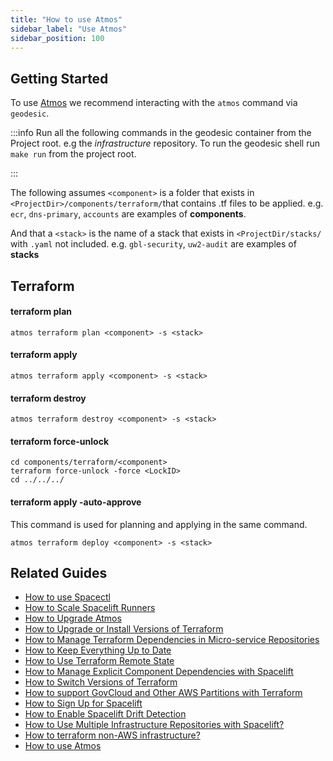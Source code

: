 ```yaml
---
title: "How to use Atmos"
sidebar_label: "Use Atmos"
sidebar_position: 100
---
```


## Getting Started

To use [Atmos](/fundamentals/atmos) we recommend interacting with the `atmos` command via `geodesic`.

:::info
Run all the following commands in the geodesic container from the Project root. e.g the _infrastructure_ repository. To run the geodesic shell run `make run` from the project root.

:::

The following assumes `<component>` is a folder that exists in `<ProjectDir>/components/terraform/`that contains .tf files to be applied.
e.g. `ecr`, `dns-primary`, `accounts` are examples of **components**.

And that a `<stack>` is the name of a stack that exists in `<ProjectDir/stacks/` with `.yaml` not included.
e.g. `gbl-security`, `uw2-audit` are examples of **stacks**

## Terraform

#### terraform plan

```
atmos terraform plan <component> -s <stack>
```

#### terraform apply

```
atmos terraform apply <component> -s <stack>
```

#### terraform destroy

```
atmos terraform destroy <component> -s <stack>
```

#### terraform force-unlock

```
cd components/terraform/<component>
terraform force-unlock -force <LockID>
cd ../../../
```

#### terraform apply -auto-approve
This command is used for planning and applying in the same command.

```
atmos terraform deploy <component> -s <stack>
```

## Related Guides

- [How to use Spacectl](/reference-architecture/how-to-guides/integrations/spacelift/how-to-use-spacectl)
- [How to Scale Spacelift Runners](/reference-architecture/how-to-guides/integrations/spacelift/how-to-scale-spacelift-runners)
- [How to Upgrade Atmos](/reference-architecture/how-to-guides/upgrades/how-to-upgrade-atmos)
- [How to Upgrade or Install Versions of Terraform](/reference-architecture/how-to-guides/upgrades/how-to-upgrade-or-install-versions-of-terraform)
- [How to Manage Terraform Dependencies in Micro-service Repositories](/reference-architecture/how-to-guides/tutorials/how-to-manage-terraform-dependencies-in-micro-service-repositori)
- [How to Keep Everything Up to Date](/reference-architecture/how-to-guides/upgrades/how-to-keep-everything-up-to-date)
- [How to Use Terraform Remote State](/reference-architecture/how-to-guides/tutorials/how-to-use-terraform-remote-state)
- [How to Manage Explicit Component Dependencies with Spacelift](/reference-architecture/how-to-guides/integrations/spacelift/how-to-manage-explicit-component-dependencies-with-spacelift)
- [How to Switch Versions of Terraform](/reference-architecture/how-to-guides/tutorials/how-to-switch-versions-of-terraform)
- [How to support GovCloud and Other AWS Partitions with Terraform](/reference-architecture/how-to-guides/tutorials/how-to-support-govcloud-and-other-aws-partitions-with-terraform)
- [How to Sign Up for Spacelift](/reference-architecture/how-to-guides/integrations/spacelift)
- [How to Enable Spacelift Drift Detection](/reference-architecture/how-to-guides/integrations/spacelift/how-to-enable-spacelift-drift-detection)
- [How to Use Multiple Infrastructure Repositories with Spacelift?](/reference-architecture/how-to-guides/integrations/spacelift/how-to-use-multiple-infrastructure-repositories-with-spacelift)
- [How to terraform non-AWS infrastructure?](/reference-architecture/how-to-guides/tutorials/how-to-terraform-non-aws-infrastructure)
- [How to use Atmos](/reference-architecture/how-to-guides/tutorials/how-to-use-atmos)



